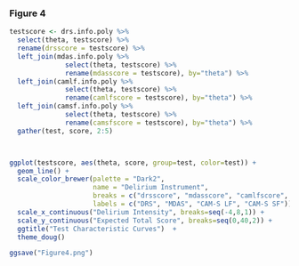 

### Figure 4

```r

testscore <- drs.info.poly %>%
  select(theta, testscore) %>%
  rename(drsscore = testscore) %>%
  left_join(mdas.info.poly %>% 
              select(theta, testscore) %>%
              rename(mdasscore = testscore), by="theta") %>%
  left_join(camlf.info.poly %>%
              select(theta, testscore) %>%
              rename(camlfscore = testscore), by="theta") %>%
  left_join(camsf.info.poly %>%
              select(theta, testscore) %>%
              rename(camsfscore = testscore), by="theta") %>%
  gather(test, score, 2:5)



ggplot(testscore, aes(theta, score, group=test, color=test)) +
  geom_line() +
  scale_color_brewer(palette = "Dark2", 
                     name = "Delirium Instrument",
                     breaks = c("drsscore", "mdasscore", "camlfscore", "camsfscore"),
                     labels = c("DRS", "MDAS", "CAM-S LF", "CAM-S SF")) + 
  scale_x_continuous("Delirium Intensity", breaks=seq(-4,8,1)) +
  scale_y_continuous("Expected Total Score", breaks=seq(0,40,2)) +
  ggtitle("Test Characteristic Curves")  +
  theme_doug()

ggsave("Figure4.png")

```